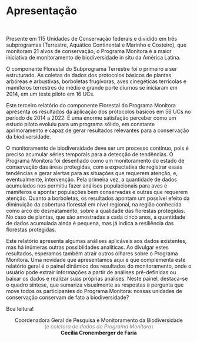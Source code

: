 \pagestyle{plain}

# Apresentação {#apresentacao .unnumbered}

</br>

Presente em 115 Unidades de Conservação federais e dividido em três subprogramas (Terrestre, Aquático Continental e Marinho e Costeiro), que monitoram 21 alvos de conservação, o Programa Monitora é a maior iniciativa de monitoramento de biodiversidade in situ da América Latina.   

O componente Florestal do Subprograma Terrestre foi o primeiro a ser estruturado. As coletas de dados dos protocolos básicos de plantas arbóreas e arbustivas, borboletas frugívoras, aves cinegéticas terrícolas e mamíferos terrestres de médio e grande porte diurnos se iniciaram em 2014, em um teste piloto em 16 UCs.  

Este terceiro relatório do componente Florestal do Programa Monitora apresenta os resultados da aplicação dos protocolos básicos em 56 UCs no período de 2014 a 2022. É uma enorme satisfação perceber como um estudo piloto evoluiu para um programa sólido, em constante aprimoramento e capaz de gerar resultados relevantes para a conservação da biodiversidade.  

O monitoramento de biodiversidade deve ser um processo contínuo, pois é preciso acumular séries temporais para a detecção de tendências. O Programa Monitora foi desenhado como um monitoramento do estado de conservação das áreas protegidas, com a expectativa de registrar essas tendências e gerar alertas para as situações que requerem atenção, e, eventualmente, intervenção. Pela primeira vez, a quantidade de dados acumulados nos permitiu fazer análises populacionais para aves e mamíferos e apontar populações bem conservadas e outras que requerem atenção. Quanto a borboletas, os resultados apontam um possível efeito da diminuição da cobertura florestal em nível regional, na região conhecida como arco do desmatamento, sobre a qualidade das florestas protegidas. No caso de plantas, que são amostradas a cada cinco anos, a quantidade de dados acumulada ainda é pequena, mas já indica a resiliência das florestas protegidas.  

Este relatório apresenta algumas análises aplicáveis aos dados existentes, mas há inúmeras outras possiblidades analíticas. Ao divulgar estes resultados, esperamos também atrair outros olhares sobre o Programa Monitora. Uma novidade que apresentamos aqui e que complementa este relatório geral é o painel dinâmico dos resultados do monitoramento, onde o usuário pode extrair informações a partir de análises pré-definidas ou baixar os dados e realizar suas próprias análises. Neste painel, destaca-se o quadro síntese, que sumariza visualmente as respostas à pergunta que move todos os participantes do Programa Monitora: nossas unidades de conservação conservam de fato a biodiversidade?  

Boa leitura!  


<center>


Coordenadora Geral de Pesquisa e Monitoramento da Biodiversidade  
<font color="gray">(*e coletora de dados do Programa Monitora*)</font>  
**Cecília Cronemberger de Faria**\
  

</center>
